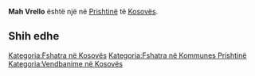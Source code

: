 {{Fshat në 
 | Emri                = Mah Vrello
 | EmriAlt                = 
 | NAME_SHORT_FORM=      
 | NAME_GENERIC=      
 | NAME_SORT_NAME_RO=      MAHVRELLO
 | FULL_NAME_RO = Mah Vrello
 | FULL_NAME_ND_RO=Mah Vrello
 | SORT_NAME_RG=MAHVRELLO
 | FULL_NAME_RG=Mah Vrello
 | FULL_NAME_ND_RG=Mah Vrello
 | SRP_NAME_SHORT_FORM=      
 | SRP_NAME_GENERIC=      
 | SRP_NAME_SORT_NAME_RO=      
 | SRP_FULL_NAME_RO = 
 | SRP_FULL_NAME_ND_RO=
 | SRP_SORT_NAME_RG=
 | SRP_FULL_NAME_RG=
 | SRP_FULL_NAME_ND_RG=
 | Emri (Rasa dhanore) = 
 | Figura              = 
 | Shteti              = Kosovo
 | Komuna              = Prishtinë
 | Kodi postar         = 
 | Sipërfaqja          = 

 | Popullsia           = 

 | Regj. i popullsisë  = 
 | Dend. e popullsisë  = 
 | Faqja zyrtare       = 
 <!--- Koordinatat ----> 
 | Gjerësia            = 42.666944
 | Gjatësia            = 21.406944
 | Lartësia            = 
}}
'''Mah Vrello''' është një [[]] në [[Prishtinë]] të [[Kosovës]].

<!-- == Gjeografia == -->
<!-- == Historia == -->
<!-- == Demografia == -->
== Shih edhe ==
{{Komuna Prishtinë}}
{{Kosovo-Administrata-Cung}}

[[Kategoria:Fshatra në Kosovës]]
[[Kategoria:Fshatra në Kommunes Prishtinë]]
[[Kategoria:Vendbanime në Kosovës]]